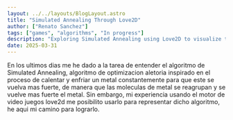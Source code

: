 ```yaml
---
layout: ../../layouts/BlogLayout.astro
title: "Simulated Annealing Through Love2D"
author: ["Renato Sanchez"]
tags: ["games", "algorithms", "In progress"]
description: "Exploring Simulated Annealing using Love2D to visualize this optimization algorithm inspired by metal heating and cooling processes."
date: 2025-03-31
---
```


En los ultimos dias me he dado a la tarea de entender el algoritmo de Simulated Annealing, algoritmo de optimizacion aletoria inspirado en el proceso de calentar y enfriar un metal constantemente para que este se vuelva mas fuerte, de manera que las moleculas de metal se reagrupan y se vuelve mas fuerte el metal. Sin embargo, mi experiencia usando el motor de video juegos love2d me posibilito usarlo para representar dicho algoritmo, he aqui mi camino para lograrlo.

##
